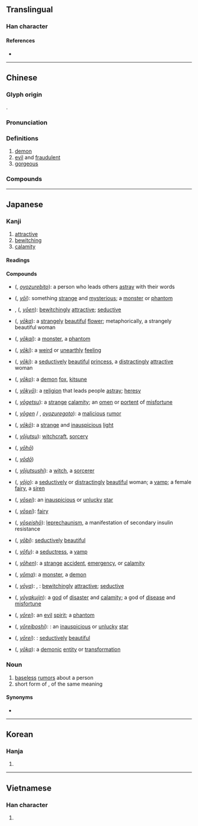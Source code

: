 {{character info/new}}
==Translingual==

===Han character===
{{Han char|rn=38|rad=女|as=04|sn=7|four=42434|canj=VHK|ids=⿰女夭}}

====References====
* {{Han ref|kx=0256.200|dkj=06086|dj=0520.180|hdz=21031.070|uh=5996|ud=22934|bh=A7AF|bd=42927}}

----

==Chinese==
{{zh-forms}}

===Glyph origin===
{{Han etym}}
{{Han compound|女|夭|ls=psc|c1=s|c2=p}}.

===Pronunciation===
{{zh-pron
|m=yāo
|c=jiu1,jiu2
|h=pfs=yêu
|md=
|mn=iau
|w=
|mc=y
|oc=y
|cat=n,a
}}

===Definitions===
{{zh-hanzi}}

# [[demon]]
# [[evil]] and [[fraudulent]]
# [[gorgeous]]

===Compounds===
{{zh-der|妖術|妖姬|妖魔鬼怪|妖氣|妖妄|妖言惑眾|妖冶|妖精|妖星|妖鏡|妖蠱|妖法|妖由人興|平妖傳|妖裡妖氣|妖風|妖人|小妖精|妖物|妖魔|妖魅|妖豔|妖言|妖術邪法|妖術惑眾|妖聲妖氣|妖祥|妖災|妖氛|妖桃|妖形怪狀|妖孽|妖媚|妖妖調調|妖道|妖怪|妖調|妖邪|妖嬈|妖厲|妖霧|人妖|妖女|生妖作怪|照妖鏡|成妖作怪|神妖鬼怪|服妖|斷怪除妖|老妖精|義妖傳|興妖作怪|降妖|草妖|賣妖嬈|墨妖|興妖作孽}}

----

==Japanese==

===Kanji===
{{ja-kanji|grade=7|rs=女04}}

# [[attractive]]
# [[bewitching]]
# [[calamity]]

====Readings====
{{ja-readings
|goon=よう<えう
|kanon=よう<えう
|kun=あや-しい, およずれ-<およづれ-, なま-めく, わざわ-い<わざは-ひ}}

====Compounds====
{{der-top|Compounds}}
* {{l|ja|妖人}} ({{l|ja|およずれびと}}, ''[[oyozurebito]]''): a person who leads others [[astray]] with their words
* {{l|ja|妖異}} ({{l|ja|ようい}}, ''[[yōi]]''): something [[strange]] and [[mysterious]]; a [[monster]] or [[phantom]]
* {{l|ja|妖艶}}, {{l|ja|妖婉}} ({{l|ja|ようえん}}, ''[[yōen]]''): [[bewitchingly]] [[attractive]]; [[seductive]]
* {{l|ja|妖花}} ({{l|ja|ようか}}, ''[[yōka]]''): a [[strangely]] [[beautiful]] [[flower]]; metaphorically, a strangely beautiful woman
* {{l|ja|妖怪}} ({{l|ja|ようかい}}, ''[[yōkai]]''): a [[monster]], a [[phantom]]
* {{l|ja|妖気}} ({{l|ja|ようき}}, ''[[yōki]]''): a [[weird]] or [[unearthly]] [[feeling]]
* {{l|ja|妖姫}} ({{l|ja|ようき}}, ''[[yōki]]''): a [[seductively]] [[beautiful]] [[princess]], a [[distractingly]] [[attractive]] woman
* {{l|ja|妖狐}} ({{l|ja|ようこ}}, ''[[yōko]]''): a [[demon]] [[fox]], [[kitsune]]
* {{l|ja|妖教}} ({{l|ja|ようきょう}}, ''[[yōkyō]]''): a [[religion]] that leads people [[astray]]; [[heresy]]
* {{l|ja|妖孽}} ({{l|ja|ようげつ}}, ''[[yōgetsu]]''): a [[strange]] [[calamity]]; an [[omen]] or [[portent]] of [[misfortune]]
* {{l|ja|妖言}} ({{l|ja|ようげん}}, ''[[yōgen]]'' / {{l|ja|およずれごと}}, ''[[oyozuregoto]]''): a [[malicious]] [[rumor]]
* {{l|ja|妖光}} ({{l|ja|ようこう}}, ''[[yōkō]]''): a [[strange]] and [[inauspicious]] [[light]]
* {{l|ja|妖術}} ({{l|ja|ようじゅつ}}, ''[[yōjutsu]]''): [[witchcraft]], [[sorcery]]
* {{l|ja|妖法}} ({{l|ja|ようほう}}, ''[[yōhō]]'')
* {{l|ja|妖道}} ({{l|ja|ようどう}}, ''[[yōdō]]'')
* {{l|ja|妖術師}} ({{l|ja|ようじゅつし}}, ''[[yōjutsushi]]''): a [[witch]], a [[sorcerer]]
{{der-mid}}
* {{l|ja|妖女}} ({{l|ja|ようじょ}}, ''[[yōjo]]''): a [[seductively]] or [[distractingly]] [[beautiful]] woman; a [[vamp]]; a female [[fairy]], a [[siren]]
* {{l|ja|妖星}} ({{l|ja|ようせい}}, ''[[yōsei]]''): an [[inauspicious]] or [[unlucky]] [[star]]
* {{l|ja|妖精}} ({{l|ja|ようせい}}, ''[[yōsei]]''): [[fairy]]
* {{l|ja|妖精症}} ({{l|ja|ようせいしょう}}, ''[[yōseishō]]''): {{sense|medical}} [[leprechaunism]], a manifestation of secondary insulin resistance
* {{l|ja|妖美}} ({{l|ja|ようび}}, ''[[yōbi]]''): [[seductively]] [[beautiful]]
* {{l|ja|妖婦}} ({{l|ja|ようふ}}, ''[[yōfu]]''): a [[seductress]], a [[vamp]]
* {{l|ja|妖変}} ({{l|ja|ようへん}}, ''[[yōhen]]''): a [[strange]] [[accident]], [[emergency]], or [[calamity]]
* {{l|ja|妖魔}} ({{l|ja|ようま}}, ''[[yōma]]''): a [[monster]], a [[demon]]
* {{l|ja|妖冶}} ({{l|ja|ようや}}, ''[[yōya]]''): {{l|ja|妖艶}}, {{l|ja|妖婉}}: [[bewitchingly]] [[attractive]]; [[seductive]]
* {{l|ja|妖厄神}} ({{l|ja|ようやくじん}}, ''[[yōyakujin]]''): a [[god]] of [[disaster]] and [[calamity]]; a god of [[disease]] and [[misfortune]]
* {{l|ja|妖霊}} ({{l|ja|ようれい}}, ''[[yōrei]]''): an [[evil]] [[spirit]]; a [[phantom]]
* {{l|ja|妖霊星}} ({{l|ja|ようれいぼし}}, ''[[yōreiboshi]]''): {{l|ja|妖星}}: an [[inauspicious]] or [[unlucky]] [[star]]
* {{l|ja|妖麗}} ({{l|ja|ようれい}}, ''[[yōrei]]''): {{l|ja|妖美}}: [[seductively]] [[beautiful]]
* {{l|ja|妖化}} ({{l|ja|ようか}}, ''[[yōka]]''): a [[demonic]] [[entity]] or [[transformation]]
{{der-bottom}}

===Noun===
{{ja-noun|およずれ}}

# [[baseless]] [[rumor]]s about a person
# short form of {{ja-r|妖言|およずれごと}}, of the same meaning

====Synonyms====
* {{ja-r|妖言|およずれごと}}

----

==Korean==

===Hanja===
{{ko-hanja|hangeul=요|rv=yo|mr=yo}}

# {{defn|lang=ko|sort=女04}}

----

==Vietnamese==

===Han character===
{{vi-hantu|[[yêu]], [[èo]]|rs=女04}}

# {{defn|lang=vi|sort=女04}}